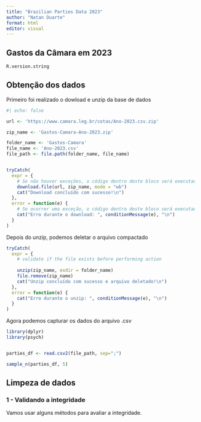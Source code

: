 ```yaml
---
title: "Brazilian Parties Data 2023"
author: "Natan Duarte"
format: html
editor: visual
---
```


## Gastos da Câmara em 2023

```r
R.version.string
```

## Obtenção dos dados

Primeiro foi realizado o dowload e unzip da base de dados

```r
#| echo: false

url <- 'https://www.camara.leg.br/cotas/Ano-2023.csv.zip'

zip_name <- 'Gastos-Camara-Ano-2023.zip'

folder_name <- 'Gastos-Camara'
file_name <- 'Ano-2023.csv'
file_path <- file.path(folder_name, file_name)


tryCatch(
  expr = {
    # Se não houver exceções, o código dentro deste bloco será executado
    download.file(url, zip_name, mode = "wb")
    cat("Download concluído com sucesso!\n")
  },
  error = function(e) {
    # Se ocorrer uma exceção, o código dentro deste bloco será executado
    cat("Erro durante o download: ", conditionMessage(e), "\n")
  }
)
```

Depois do unzip, podemos deletar o arquivo compactado

```r

tryCatch(
  expr = {
    # validate if the file exists before performing action
    
    unzip(zip_name, exdir = folder_name)
    file.remove(zip_name)
    cat("Unzip concluído com sucesso e arquivo deletado!\n")
  },
  error = function(e) {
    cat("Erro durante o unzip: ", conditionMessage(e), "\n")
  }
)

```

Agora podemos capturar os dados do arquivo .csv

```r
library(dplyr)
library(psych)


parties_df <- read.csv2(file_path, sep=";")

sample_n(parties_df, 5)
```

## Limpeza de dados

### 1 - Validando a integridade

Vamos usar alguns métodos para avaliar a integridade.

```r



```
